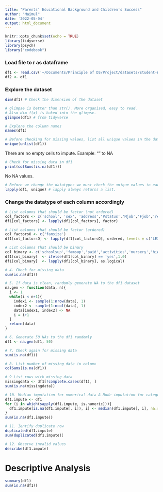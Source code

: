 ```yaml
---
title: "Parents’ Educational Background and Children’s Success"
author: "Maimul"
date: '2022-05-04'
output: html_document
---
```


```r
knitr::opts_chunk$set(echo = TRUE)
library(tidyverse)
library(psych)
library("codebook")
```


### Load file to r as dataframe
```r
df1 <- read.csv('~/Documents/Principle of DS/Project/datasets/student-mat.csv') # Change this according to the file name and directory of the file.
df2 <- df1
```



### Explore the dataset
```r
dim(df1) # Check the dimension of the dataset

# glimpse is better than str(). More organised, easy to read. 
# Also dim f(x) is baked into the glimpse.
glimpse(df1) # from tidyverse

# Explore the column names
names(df1)

# Before checking for missing values, list all unique values in the dataframe. Look for "" cells
unique(unlist(df1))
```
There are no empty cells to impute. Example: "" to NA

```r
# Check for missing data in df1
print(colSums(is.na(df1)))
```
No NA values. 

```r
# Before we change the datatypes we must check the unique values in each column.
lapply(df1, unique) # lapply always returns a list. 
```


### Change the datatype of each column accordingly 
```r
# List columns that should be factor (not ordered)
col_factors <- c('school', 'sex', 'address','Pstatus','Mjob','Fjob','reason','guardian')
df1[col_factors] <- lapply(df1[col_factors], factor)

# List columns that should be factor (ordered)
col_factorsO <- c('famsize')
df1[col_factorsO] <- lapply(df1[col_factorsO], ordered, levels = c('LE3','GT3'))

# List columns that should be binary
col_binary <- c('schoolsup','famsup','paid','activities','nursery','higher','internet','romantic')
df1[col_binary]  <- ifelse(df1[col_binary] == 'yes',1,0)
df1[col_binary]  <- lapply(df1[col_binary], as.logical)

```

```r
# 4. Check for missing data
sum(is.na(df1))

# 5. If data is clean, randomly generate NA to the df1 dataset
na.gen <- function(data, n){
  i <- 1
  while(i < n+1){
    index1 <- sample(1:nrow(data), 1)
    index2 <- sample(1:ncol(data), 1)
    data[index1, index2] <- NA
    i = i+1
  }
  return(data)
}

# 6. Generate 50 NAs to the df1 randomly
df1 <- na.gen(df1, 50)

# 7. Check again for missing data
sum(is.na(df1))

# 8. List number of missing data in column
colSums(is.na(df1))

# 9 List rows with missing data
missingdata <- df1[!complete.cases(df1), ]
sum(is.na(missingdata))

# 10. Median imputation for numerical data & Mode imputation for categorical data
df1.impute <- df1
for (i in which(sapply(df1.impute, is.numeric))){
  df1.impute[is.na(df1.impute[, i]), i] <- median(df1.impute[, i], na.rm = TRUE)
}
sum(is.na(df1.impute))

# 11. Ientify duplicate row
duplicated(df1.impute)
sum(duplicated(df1.impute))

# 12. Observe invalid values
describe(df1.impute)
```



# Descriptive Analysis
```r
summary(df1)
sum(is.na(df1))
```

